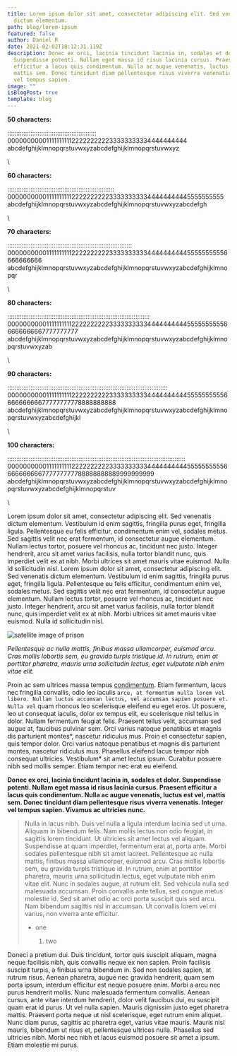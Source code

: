 ```yaml
---
title: Lorem ipsum dolor sit amet, consectetur adipiscing elit. Sed venenatis
  dictum elementum.
path: blog/lorem-ipsum
featured: false
author: Daniel R
date: 2021-02-02T18:12:31.119Z
description: Donec ex orci, lacinia tincidunt lacinia in, sodales et dolor.
  Suspendisse potenti. Nullam eget massa id risus lacinia cursus. Praesent
  efficitur a lacus quis condimentum. Nulla ac augue venenatis, luctus est vel,
  mattis sem. Donec tincidunt diam pellentesque risus viverra venenatis. Integer
  vel tempus sapien.
image: ""
isBlogPost: true
template: blog
---
```

**50 characters:**

::::::::::::::::::::::::::::::::::::::::::::::::::
00000000001111111111222222222233333333334444444444
abcdefghijklmnopqrstuvwxyzabcdefghijklmnopqrstuvwxyz

\\

**60 characters:**

::::::::::::::::::::::::::::::::::::::::::::::::::::::::::::
000000000011111111112222222222333333333344444444445555555555
abcdefghijklmnopqrstuvwxyzabcdefghijklmnopqrstuvwxyzabcdefgh

\\

**70 characters:**

::::::::::::::::::::::::::::::::::::::::::::::::::::::::::::::::::::::
0000000000111111111122222222223333333333444444444455555555556666666666
abcdefghijklmnopqrstuvwxyzabcdefghijklmnopqrstuvwxyzabcdefghijklmnopqr

\\

**80 characters:**

::::::::::::::::::::::::::::::::::::::::::::::::::::::::::::::::::::::::::::::::
00000000001111111111222222222233333333334444444444555555555566666666667777777777
abcdefghijklmnopqrstuvwxyzabcdefghijklmnopqrstuvwxyzabcdefghijklmnopqrstuvwxyzab

\\

**90 characters:**

::::::::::::::::::::::::::::::::::::::::::::::::::::::::::::::::::::::::::::::::::::::::::
000000000011111111112222222222333333333344444444445555555555666666666677777777778888888888
abcdefghijklmnopqrstuvwxyzabcdefghijklmnopqrstuvwxyzabcdefghijklmnopqrstuvwxyzabcdefghijkl

\\

**100 characters:**

::::::::::::::::::::::::::::::::::::::::::::::::::::::::::::::::::::::::::::::::::::::::::::::::::::
0000000000111111111122222222223333333333444444444455555555556666666666777777777788888888889999999999
abcdefghijklmnopqrstuvwxyzabcdefghijklmnopqrstuvwxyzabcdefghijklmnopqrstuvwxyzabcdefghijklmnopqrstuv

\\

Lorem ipsum dolor sit amet, consectetur adipiscing elit. Sed venenatis dictum elementum. Vestibulum id enim sagittis, fringilla purus eget, fringilla ligula. Pellentesque eu felis efficitur, condimentum enim vel, sodales metus. Sed sagittis velit nec erat fermentum, id consectetur augue elementum. Nullam lectus tortor, posuere vel rhoncus ac, tincidunt nec justo. Integer hendrerit, arcu sit amet varius facilisis, nulla tortor blandit nunc, quis imperdiet velit ex at nibh. Morbi ultrices sit amet mauris vitae euismod. Nulla id sollicitudin nisl.
Lorem ipsum dolor sit amet, consectetur adipiscing elit. Sed venenatis dictum elementum. Vestibulum id enim sagittis, fringilla purus eget, fringilla ligula. Pellentesque eu felis efficitur, condimentum enim vel, sodales metus. Sed sagittis velit nec erat fermentum, id consectetur augue elementum. Nullam lectus tortor, posuere vel rhoncus ac, tincidunt nec justo. Integer hendrerit, arcu sit amet varius facilisis, nulla tortor blandit nunc, quis imperdiet velit ex at nibh. Morbi ultrices sit amet mauris vitae euismod. Nulla id sollicitudin nisl.

![satellite image of prison](mask-group.jpg "prison")

<i>Pellentesque ac nulla mattis, finibus massa ullamcorper, euismod arcu. Cras mollis lobortis sem, eu gravida turpis tristique id. In rutrum, enim at porttitor pharetra, mauris urna sollicitudin lectus, eget vulputate nibh enim vitae elit.</i>

Proin ac sem ultrices massa tempus [condimentum](https://www.google.com). Etiam fermentum, lacus nec fringilla convallis, odio leo iaculis `arcu, at fermentum nulla lorem vel libero. Nullam luctus accumsan lectus, vel accumsan sapien posuere et. Nulla vel` quam rhoncus leo scelerisque eleifend eu eget eros. Ut posuere, leo ut consequat iaculis, dolor ex tempus elit, eu scelerisque nisl tellus in dolor. Nullam fermentum feugiat felis. Praesent tellus velit, accumsan sed augue at, faucibus pulvinar sem. Orci varius natoque penatibus et magnis dis parturient montes*, nascetur ridiculus mus. Proin et consectetur sapien, quis tempor dolor. Orci varius natoque penatibus et magnis dis parturient montes, nascetur ridiculus mus. Phasellus eleifend lacus tempor nibh consequat ultricies. Vestibulum* sit amet lectus ipsum. Curabitur posuere nibh sed mollis semper. Etiam tempor nec erat eu eleifend.

**Donec ex orci, lacinia tincidunt lacinia in, sodales et dolor. Suspendisse potenti. Nullam eget massa id risus lacinia cursus. Praesent efficitur a lacus quis condimentum. Nulla ac augue venenatis, luctus est vel, mattis sem. Donec tincidunt diam pellentesque risus viverra venenatis. Integer vel tempus sapien. Vivamus ac ultricies nunc.**

> Nulla in lacus nibh. Duis vel nulla a ligula interdum lacinia sed ut urna. Aliquam in bibendum felis. Nam mollis lectus non odio feugiat, in sagittis lorem tincidunt. Ut ultricies sit amet lectus vel aliquam. Suspendisse at quam imperdiet, fermentum erat at, porta ante. Morbi sodales pellentesque nibh sit amet laoreet. Pellentesque ac nulla mattis, finibus massa ullamcorper, euismod arcu. Cras mollis lobortis sem, eu gravida turpis tristique id. In rutrum, enim at porttitor pharetra, mauris urna sollicitudin lectus, eget vulputate nibh enim vitae elit. Nunc in sodales augue, at rutrum elit. Sed vehicula nulla sed malesuada accumsan. Proin convallis ante tellus, sed congue metus molestie id. Sed sit amet odio ac orci porta suscipit quis sed arcu. Nam bibendum sagittis nisl in accumsan. Ut convallis lorem vel mi varius, non viverra ante efficitur.
>
> * one
>
>   1. two

Doneci a pretium dui. Duis tincidunt, tortor quis suscipit aliquam, magna neque facilisis nibh, quis convallis neque ex non sapien. Proin facilisis suscipit turpis, a finibus urna bibendum in. Sed non sodales sapien, at rutrum risus. Aenean pharetra, augue nec gravida hendrerit, quam sem porta ipsum, interdum efficitur est neque posuere enim. Morbi a arcu nec purus hendrerit mollis. Nunc malesuada fermentum convallis. Aenean cursus, ante vitae interdum hendrerit, dolor velit faucibus dui, eu suscipit quam erat id purus. Ut vel nulla sapien. Mauris dignissim justo eget pharetra mattis. Praesent porta neque ut nisl scelerisque, eget rutrum enim aliquet. Nunc diam purus, sagittis ac pharetra eget, varius vitae mauris. Mauris nisl mauris, bibendum ut risus et, pellentesque ultrices nulla. Phasellus sed ultricies nibh. Morbi nec nibh et lacus euismod posuere sit amet a ipsum. Etiam molestie mi purus.